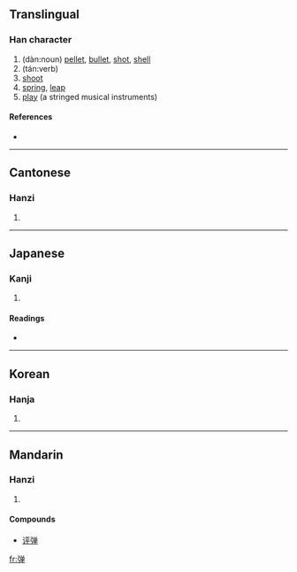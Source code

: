 {{see|彈|弾}}
==Translingual==

===Han character===
{{Han char|rn=57|rad=弓|as=08|sn=11|four=|canj=弓金田十 (NCWJ)}}

# (dàn:noun) [[pellet]], [[bullet]], [[shot]], [[shell]]
# (tán:verb)
# [[shoot]]
# [[spring]], [[leap]]
# [[play]] (a stringed musical instruments)

====References====
* {{Han ref|kx=0360.031|hdz=20999.050|uh=5F39|ud=24377}}

----

==Cantonese==

===Hanzi===
{{yue-hanzi|jyut=|y=daan6, taan4}}

# {{defn|Cantonese}}

----

==Japanese==

===Kanji===
{{ja-kanji|grade=|rs=弓08}}

# {{defn|Japanese}}

====Readings====
* {{ja-readings|on=[[だん]] (dan), [[たん]] (tan)|kun=[[たま]] (tama), [[はずむ]] (hazumu), [[ひく]] (hiku)}}

----

==Korean==

===Hanja===
{{ko-hanja|hangeul=탄|eumhun=|rv=tan|mr=t'an|y=than}}

# {{defn|Korean}}

----

==Mandarin==

===Hanzi===
{{cmn-hanzi|tra=彈|pin=[[dàn]] ([[dan4]]), [[tán]] ([[tan2]])|wg=tan<sup>4</sup>, tan<sup>2</sup>}}

# {{defn|Mandarin}}

====Compounds====
*[[评弹]]

[[fr:弹]]